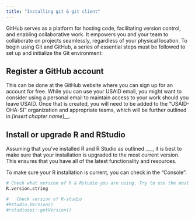 ```yaml
---
title: "Installing git & git client"
---
```


 
GitHub serves as a platform for hosting code, facilitating version control, and enabling collaborative work. It empowers you and your team to collaborate on projects seamlessly, regardless of your physical location. To begin using Git and GitHub, a series of essential steps must be followed to set up and initialize the Git environment:

## Register a GitHub account

This can be done at the GitHub website where you can sign up for an account for free. While you can use your USAID email, you might want to consider using a personal email to maintain access to your work should you leave USAID. Once that is created, you will need to be added to the “USAID-OHA-SI” organization and appropriate teams, which will be further outlined in _[insert chapter name]___. 

## Install or upgrade R and RStudio 
Assuming that you’ve installed R and R Studio as outlined ___, it is best to make sure that your installation is upgraded to the most current version. This ensures that you have all of the latest functionality and resources. 

To make sure your R installation is current, you can check in the “Console”:

```r
# Check what version of R & Rstudio you are using. Try to use the most recent versions.
R.version.string
```

```r
#   Check version of R-studio
#Rstudio.Version()
#rstudioapi::getVersion()
```
